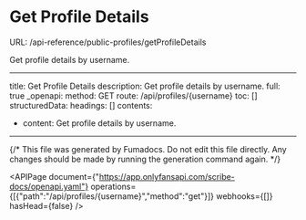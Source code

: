 # Get Profile Details
URL: /api-reference/public-profiles/getProfileDetails

Get profile details by username.

***

title: Get Profile Details
description: Get profile details by username.
full: true
_openapi:
method: GET
route: /api/profiles/{username}
toc: []
structuredData:
headings: []
contents:

* content: Get profile details by username.

***

{/* This file was generated by Fumadocs. Do not edit this file directly. Any changes should be made by running the generation command again. */}

<APIPage document={"https://app.onlyfansapi.com/scribe-docs/openapi.yaml"} operations={[{"path":"/api/profiles/{username}","method":"get"}]} webhooks={[]} hasHead={false} />
